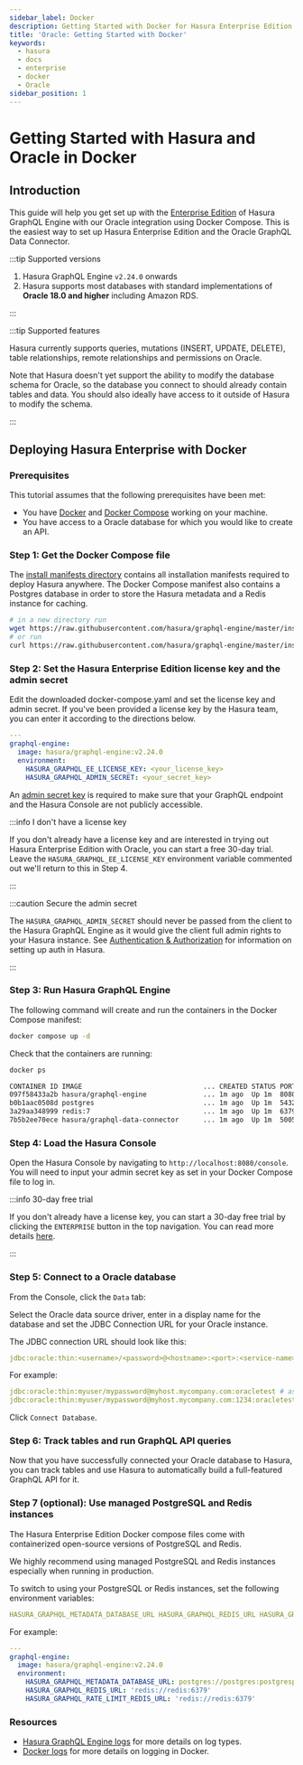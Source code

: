 ```yaml
---
sidebar_label: Docker
description: Getting Started with Docker for Hasura Enterprise Edition
title: 'Oracle: Getting Started with Docker'
keywords:
  - hasura
  - docs
  - enterprise
  - docker
  - Oracle
sidebar_position: 1
---
```



# Getting Started with Hasura and Oracle in Docker

<div className="badge-container">
  <ProductBadge self />
</div>

## Introduction

This guide will help you get set up with the [Enterprise Edition](/enterprise/overview.mdx) of Hasura GraphQL Engine
with our Oracle integration using Docker Compose. This is the easiest way to set up Hasura Enterprise Edition and the
Oracle GraphQL Data Connector.

:::tip Supported versions

1.  Hasura GraphQL Engine `v2.24.0` onwards
2.  Hasura supports most databases with standard implementations of **Oracle 18.0 and higher** including Amazon RDS.

:::

:::tip Supported features

Hasura currently supports queries, mutations (INSERT, UPDATE, DELETE), table relationships, remote relationships and
permissions on Oracle.

Note that Hasura doesn't yet support the ability to modify the database schema for Oracle, so the database you connect
to should already contain tables and data. You should also ideally have access to it outside of Hasura to modify the
schema.

:::

## Deploying Hasura Enterprise with Docker

### Prerequisites

This tutorial assumes that the following prerequisites have been met:

- You have [Docker](https://docs.docker.com/install/) and [Docker Compose](https://docs.docker.com/compose/install/)
  working on your machine.
- You have access to a Oracle database for which you would like to create an API.

### Step 1: Get the Docker Compose file

The [install manifests directory](https://github.com/hasura/graphql-engine/tree/master/install-manifests) contains all
installation manifests required to deploy Hasura anywhere. The Docker Compose manifest also contains a Postgres database
in order to store the Hasura metadata and a Redis instance for caching.

```bash
# in a new directory run
wget https://raw.githubusercontent.com/hasura/graphql-engine/master/install-manifests/enterprise/oracle/docker-compose.yaml
# or run
curl https://raw.githubusercontent.com/hasura/graphql-engine/master/install-manifests/enterprise/oracle/docker-compose.yaml
```

### Step 2: Set the Hasura Enterprise Edition license key and the admin secret

Edit the downloaded docker-compose.yaml and set the license key and admin secret. If you've been provided a license key
by the Hasura team, you can enter it according to the directions below.

```yaml {5-6}
---
graphql-engine:
  image: hasura/graphql-engine:v2.24.0
  environment:
    HASURA_GRAPHQL_EE_LICENSE_KEY: <your_license_key>
    HASURA_GRAPHQL_ADMIN_SECRET: <your_secret_key>
```

An [admin secret key](/deployment/securing-graphql-endpoint.mdx) is required to make sure that your GraphQL endpoint and
the Hasura Console are not publicly accessible.

:::info I don't have a license key

If you don't already have a license key and are interested in trying out Hasura Enterprise Edition with Oracle, you can
start a free 30-day trial. Leave the `HASURA_GRAPHQL_EE_LICENSE_KEY` environment variable commented out we'll return to
this in Step 4.

:::

:::caution Secure the admin secret

The `HASURA_GRAPHQL_ADMIN_SECRET` should never be passed from the client to the Hasura GraphQL Engine as it would give
the client full admin rights to your Hasura instance. See [Authentication & Authorization](/auth/overview.mdx) for
information on setting up auth in Hasura.

:::

### Step 3: Run Hasura GraphQL Engine

The following command will create and run the containers in the Docker Compose manifest:

```bash
docker compose up -d
```

Check that the containers are running:

```bash
docker ps

CONTAINER ID IMAGE                              ... CREATED STATUS PORTS          ...
097f58433a2b hasura/graphql-engine              ... 1m ago  Up 1m  8080->8080/tcp ...
b0b1aac0508d postgres                           ... 1m ago  Up 1m  5432/tcp ...
3a29aa348999 redis:7                            ... 1m ago  Up 1m  6379/tcp ...
7b5b2ee70ece hasura/graphql-data-connector      ... 1m ago  Up 1m  5005/tcp ..
```

### Step 4: Load the Hasura Console

Open the Hasura Console by navigating to `http://localhost:8080/console`. You will need to input your admin secret key
as set in your Docker Compose file to log in.

:::info 30-day free trial

If you don't already have a license key, you can start a 30-day free trial by clicking the `ENTERPRISE` button in the
top navigation. You can read more details [here](/enterprise/try-hasura-enterprise-edition.mdx).

<Thumbnail
  src="/img/enterprise/Trials_Register_Button.png"
  alt="Enterprise Edition Trial register button"
  width="1146px"
/>

:::

### Step 5: Connect to a Oracle database

From the Console, click the `Data` tab:

<Thumbnail src="/img/getting-started/connect-db-console.png" alt="Connect database" width="1000px" />

Select the Oracle data source driver, enter in a display name for the database and set the JDBC Connection URL for your
Oracle instance.

The JDBC connection URL should look like this:

```yaml {4-6}
jdbc:oracle:thin:<username>/<password>@<hostname>:<port>:<service-name>
```

For example:

```yaml {4-6}
jdbc:oracle:thin:myuser/mypassword@myhost.mycompany.com:oracletest # assuming the default port 1521
jdbc:oracle:thin:myuser/mypassword@myhost.mycompany.com:1234:oracletest # assuming Oracle is running on port 1234
```

Click `Connect Database`.

### Step 6: Track tables and run GraphQL API queries

Now that you have successfully connected your Oracle database to Hasura, you can track tables and use Hasura to
automatically build a full-featured GraphQL API for it.

### Step 7 (optional): Use managed PostgreSQL and Redis instances

The Hasura Enterprise Edition Docker compose files come with containerized open-source versions of PostgreSQL and Redis.

We highly recommend using managed PostgreSQL and Redis instances especially when running in production.

To switch to using your PostgreSQL or Redis instances, set the following environment variables:

```yaml {4-6}
HASURA_GRAPHQL_METADATA_DATABASE_URL HASURA_GRAPHQL_REDIS_URL HASURA_GRAPHQL_RATE_LIMIT_REDIS_URL
```

For example:

```yaml {5-7}
---
graphql-engine:
  image: hasura/graphql-engine:v2.24.0
  environment:
    HASURA_GRAPHQL_METADATA_DATABASE_URL: postgres://postgres:postgrespassword@postgres:5432/postgres
    HASURA_GRAPHQL_REDIS_URL: 'redis://redis:6379'
    HASURA_GRAPHQL_RATE_LIMIT_REDIS_URL: 'redis://redis:6379'
```

### Resources

- [Hasura GraphQL Engine logs](/deployment/logging.mdx) for more details on log types.
- [Docker logs](https://docs.docker.com/config/containers/logging) for more details on logging in Docker.
